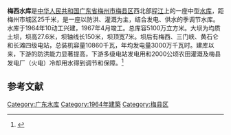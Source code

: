 {{Infobox Reservoir 
|name = 梅西水库
|nickname = 
|image = 
|image_caption = 
|pushpin_map =  China Guangdong
|pushpin_map_caption = 梅西水库在广东的位置
|code =BHE00000103
|class = 中型
|location_of_reservoir = [[广东省|广东省]][[梅州市|梅州市]][[梅县区|梅县区]]
|location_of_dam = 
|inflow = 
|outflow =[[程江_(梅江)|程江]] 
|catchment_area = 350
|reservoir_area = 
|mean_depth =
|maximum_depth = 
|flood_level = 
|normal_water_level = 
|dead_water_level = 
|water_quality = 
|island = 
|maximum_storage_capacity = 
|normal_storage_capacity = 
|dead_storage_capacity = 
|type_of_dam = 均质土坝
|elevation_of_dam = 
|height_of_dam = 27.6
|length_of_dam = 150
|width_of_dam = 7
|installed_capacity =10860千瓦
|irrigated_area =
|start = 1964年10月
|complete = 1967年4月
|cost = 
|emigrate = 
|latd = 24
|latm = 22
|lats = 47
|latNS = N
|longd = 115
|longm = 55
|longs = 59
|longEW = E
|website = 
|footnotes = 
}}
'''梅西水库'''是[[中华人民共和国|中华人民共和国]][[广东省|广东省]][[梅州市|梅州市]][[梅县区|梅县区]]西北部[[程江_(梅江)|程江]]上的一座中型[[水库|水库]]，距梅州市城区25千米，是一座以防洪、灌溉为主，结合发电、供水的季调节水库。水库于1964年10动工兴建，1967年4月竣工。总库容5100万立方米。大坝为均质土坝，坝高27.6米，坝轴线长150米，坝顶宽7米。坝后有梅西、三门峡、黄石仑和长滩四级电站，总装机容量10860千瓦，年均发电量3000万千瓦时。建库以来，下游的防洪能力显著提高，下游多级电站发电用和2000公顷农田灌溉及梅县发电厂（火电）冷却用水得到调节和保障。<ref name="中国河湖大典">{{cite book |author=《[[中国河湖大典|中国河湖大典]]》编纂委员会 |title=《中国河湖大典·珠江卷》 |year=2013年1月 |publisher=中国水利水电出版社 |location=北京 |pages=333页|isbn= 978-7-5170-0561-2 }}</ref>

== 参考文献 ==
{{Reflist}}


[[Category:广东水库|Category:广东水库]]
[[Category:1964年建築|Category:1964年建築]]
[[Category:梅县区|Category:梅县区]]